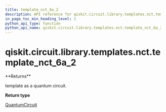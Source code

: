 ```yaml
---
title: template_nct_6a_2
description: API reference for qiskit.circuit.library.templates.nct.template_nct_6a_2
in_page_toc_min_heading_level: 1
python_api_type: function
python_api_name: qiskit.circuit.library.templates.nct.template_nct_6a_2
---
```


# qiskit.circuit.library.templates.nct.template\_nct\_6a\_2

<Function id="qiskit.circuit.library.templates.nct.template_nct_6a_2" isDedicatedPage={true} github="https://github.com/qiskit/qiskit/tree/stable/0.23/qiskit/circuit/library/templates/nct/template_nct_6a_2.py" signature="template_nct_6a_2()">
  **Returns**

  template as a quantum circuit.

  **Return type**

  [QuantumCircuit](qiskit.circuit.QuantumCircuit "qiskit.circuit.QuantumCircuit")
</Function>

